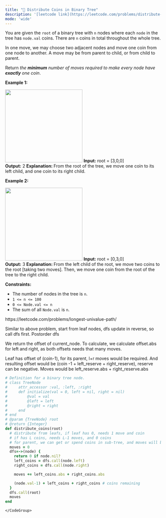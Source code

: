 ```yaml
---
title: "🧀 Distribute Coins in Binary Tree"
description: '[leetcode link](https://leetcode.com/problems/distribute-coins-in-binary-tree/description/)'
mode: 'wide'
---
```

<Tabs>
  <Tab title="Question" icon="circle-question" iconType="regular">
    <Card>
      <p>You are given the <code>root</code> of a binary tree with <code>n</code> nodes where each <code>node</code> in the tree has <code>node.val</code> coins. There are <code>n</code> coins in total throughout the whole tree.</p>  <p>In one move, we may choose two adjacent nodes and move one coin from one node to another. A move may be from parent to child, or from child to parent.</p>  <p>Return <em>the <strong>minimum</strong> number of moves required to make every node have <strong>exactly</strong> one coin</em>.</p>   <p><strong class="example">Example 1:</strong></p> <img alt="" src="https://assets.leetcode.com/uploads/2019/01/18/tree1.png" style="width: 250px; height: 236px;" />  <strong>Input:</strong> root = [3,0,0] <br/> <strong>Output:</strong> 2 <strong>Explanation: </strong>From the root of the tree, we move one coin to its left child, and one coin to its right child.   <p><strong class="example">Example 2:</strong></p> <img alt="" src="https://assets.leetcode.com/uploads/2019/01/18/tree2.png" style="width: 250px; height: 236px;" />  <strong>Input:</strong> root = [0,3,0] <br/> <strong>Output:</strong> 3 <strong>Explanation: </strong>From the left child of the root, we move two coins to the root [taking two moves]. Then, we move one coin from the root of the tree to the right child.    <p><strong>Constraints:</strong></p>  <ul>  <li>The number of nodes in the tree is <code>n</code>.</li>  <li><code>1 &lt;= n &lt;= 100</code></li>  <li><code>0 &lt;= Node.val &lt;= n</code></li>  <li>The sum of all <code>Node.val</code> is <code>n</code>.</li> </ul> 
    </Card>
  </Tab>
  <Tab title="Solution" icon="lightbulb" iconType="regular" >
    <Card>
      https://leetcode.com/problems/longest-univalue-path/

Similar to above problem, start from leaf nodes, dfs update in reverse, so call dfs first. Postorder dfs

We return the offset of current_node. To calculate, we calculate offset.abs for left and right, as both offsets needs that many moves.

Leaf has offset of (coin-1), for its parent, l+r moves would be required. 
And resulting offset would be (coin -1 + left_reserve + right_reserve), reserve can be negative. Moves would be left_reserve.abs + right_reserve.abs
</Card>
  <Expandable title="code">
    <CodeGroup dropdown>
```ruby title="Distribute Coins in Binary Tree" lines
# Definition for a binary tree node.
# class TreeNode
#     attr_accessor :val, :left, :right
#     def initialize(val = 0, left = nil, right = nil)
#         @val = val
#         @left = left
#         @right = right
#     end
# end
# @param {TreeNode} root
# @return {Integer}
def distribute_coins(root)
  # distribute from leafs, if leaf has 0, needs 1 move and coin
  # if has L coins, needs L-1 moves, and 0 coins
  # for parent, we can get or spend coins in sub-tree, and moves will be summed up
  moves = 0
  dfs=->(node) {
    return 0 if node.nil?
    left_coins = dfs.call(node.left)
    right_coins = dfs.call(node.right)

    moves += left_coins.abs + right_coins.abs

    (node.val-1) + left_coins + right_coins # coins remaining
  }
  dfs.call(root)
  moves
end
```
    </CodeGroup>
  </Expandable>
  </Tab>
</Tabs>